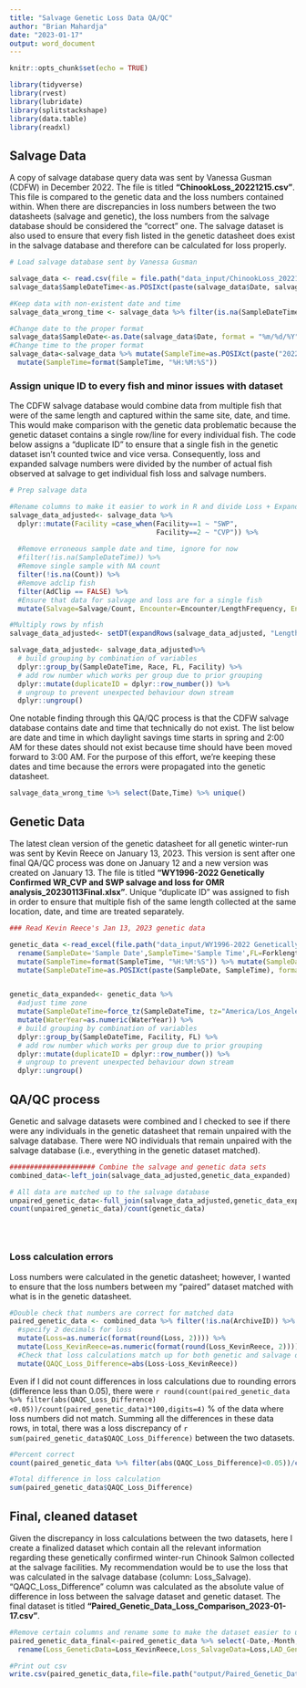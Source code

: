 ```yaml
---
title: "Salvage Genetic Loss Data QA/QC"
author: "Brian Mahardja"
date: "2023-01-17"
output: word_document
---
```


```r
knitr::opts_chunk$set(echo = TRUE)

library(tidyverse)
library(rvest)
library(lubridate)
library(splitstackshape)
library(data.table)
library(readxl)
```

## Salvage Data

A copy of salvage database query data was sent by Vanessa Gusman (CDFW) in December 2022. The file is titled **"ChinookLoss_20221215.csv"**. This file is compared to the genetic data and the loss numbers contained within. When there are discrepancies in loss numbers between the two datasheets (salvage and genetic), the loss numbers from the salvage database should be considered the "correct" one. The salvage dataset is also used to ensure that every fish listed in the genetic datasheet does exist in the salvage database and therefore can be calculated for loss properly.


```r
# Load salvage database sent by Vanessa Gusman

salvage_data <- read.csv(file = file.path("data_input/ChinookLoss_20221215.csv"))
salvage_data$SampleDateTime<-as.POSIXct(paste(salvage_data$Date, salvage_data$Time), format="%m/%d/%Y %H:%M:%S", tz="America/Los_Angeles")

#Keep data with non-existent date and time
salvage_data_wrong_time <- salvage_data %>% filter(is.na(SampleDateTime))

#Change date to the proper format
salvage_data$SampleDate<-as.Date(salvage_data$Date, format = "%m/%d/%Y")
#Change time to the proper format
salvage_data<-salvage_data %>% mutate(SampleTime=as.POSIXct(paste("2022-10-01", Time), format="%Y-%m-%d %H:%M:%S", tz="America/Los_Angeles")) %>%
  mutate(SampleTime=format(SampleTime, "%H:%M:%S"))

```

### Assign unique ID to every fish and minor issues with dataset

The CDFW salvage database would combine data from multiple fish that were of the same length and captured within the same site, date, and time. This would make comparison with the genetic data problematic because the genetic dataset contains a single row/line for every individual fish. The code below assigns a "duplicate ID" to ensure that a single fish in the genetic dataset isn't counted twice and vice versa. Consequently, loss and expanded salvage numbers were divided by the number of actual fish observed at salvage to get individual fish loss and salvage numbers.

```r

# Prep salvage data

#Rename columns to make it easier to work in R and divide Loss + Expanded Salvage by nfish
salvage_data_adjusted<- salvage_data %>% 
  dplyr::mutate(Facility =case_when(Facility==1 ~ "SWP",
                                    Facility==2 ~ "CVP")) %>%
  
  #Remove erroneous sample date and time, ignore for now
  #filter(!is.na(SampleDateTime)) %>%
  #Remove single sample with NA count 
  filter(!is.na(Count)) %>%
  #Remove adclip fish
  filter(AdClip == FALSE) %>%
  #Ensure that data for salvage and loss are for a single fish
  mutate(Salvage=Salvage/Count, Encounter=Encounter/LengthFrequency, Entrain=Entrain/LengthFrequency, Release=Release/LengthFrequency, Loss=Loss/LengthFrequency)

#Multiply rows by nfish
salvage_data_adjusted<- setDT(expandRows(salvage_data_adjusted, "LengthFrequency")) 

salvage_data_adjusted<- salvage_data_adjusted%>%
  # build grouping by combination of variables
  dplyr::group_by(SampleDateTime, Race, FL, Facility) %>%
  # add row number which works per group due to prior grouping
  dplyr::mutate(duplicateID = dplyr::row_number()) %>%
  # ungroup to prevent unexpected behaviour down stream
  dplyr::ungroup() 


```

One notable finding through this QA/QC process is that the CDFW salvage database contains date and time that technically do not exist. The list below are date and time in which daylight savings time starts in spring and 2:00 AM for these dates should not exist because time should have been moved forward to 3:00 AM. For the purpose of this effort, we're keeping these dates and time because the errors were propagated into the genetic datasheet.

```r
salvage_data_wrong_time %>% select(Date,Time) %>% unique()
```

## Genetic Data

The latest clean version of the genetic datasheet for all genetic winter-run was sent by Kevin Reece on January 13, 2023. This version is sent after one final QA/QC process was done on January 12 and a new version was created on January 13. The file is titled **"WY1996-2022 Genetically Confirmed WR_CVP and SWP salvage and loss for OMR analysis_20230113Final.xlsx"**. Unique "duplicate ID" was assigned to fish in order to ensure that multiple fish of the same length collected at the same location, date, and time are treated separately.

```r

### Read Kevin Reece's Jan 13, 2023 genetic data

genetic_data <-read_excel(file.path("data_input/WY1996-2022 Genetically Confirmed WR_CVP and SWP salvage and loss for OMR analysis_20230113Final.xlsx"), sheet = "WY1996-2022 JUVWR Genetic_ID", range = cell_cols("A:K")) %>% 
  rename(SampleDate='Sample Date',SampleTime='Sample Time',FL=Forklength,Facility=Loc,Salvage_KevinReece=Salvage,Loss_KevinReece=Loss,LAD_KevinReece='Model Race',GeneticAssignment=Assignment) %>%
  mutate(SampleTime=format(SampleTime, "%H:%M:%S")) %>% mutate(SampleDate=as.Date(SampleDate)) %>%
  mutate(SampleDateTime=as.POSIXct(paste(SampleDate, SampleTime), format="%Y-%m-%d %H:%M:%S", tz="America/Los_Angeles")) %>% select(-Catch)


genetic_data_expanded<- genetic_data %>%
  #adjust time zone
  mutate(SampleDateTime=force_tz(SampleDateTime, tz="America/Los_Angeles")) %>%
  mutate(WaterYear=as.numeric(WaterYear)) %>%
  # build grouping by combination of variables
  dplyr::group_by(SampleDateTime, Facility, FL) %>%
  # add row number which works per group due to prior grouping
  dplyr::mutate(duplicateID = dplyr::row_number()) %>%
  # ungroup to prevent unexpected behaviour down stream
  dplyr::ungroup()
```

## QA/QC process

Genetic and salvage datasets were combined and I checked to see if there were any individuals in the genetic datasheet that remain unpaired with the salvage database. There were NO individuals that remain unpaired with the salvage database (i.e., everything in the genetic dataset matched).

```r

##################### Combine the salvage and genetic data sets
combined_data<-left_join(salvage_data_adjusted,genetic_data_expanded)

# All data are matched up to the salvage database
unpaired_genetic_data<-full_join(salvage_data_adjusted,genetic_data_expanded) %>% filter(is.na(Salvage))
count(unpaired_genetic_data)/count(genetic_data)


  
```

### Loss calculation errors

Loss numbers were calculated in the genetic datasheet; however, I wanted to ensure that the loss numbers between my "paired" dataset matched with what is in the genetic datasheet.

```r

#Double check that numbers are correct for matched data
paired_genetic_data <- combined_data %>% filter(!is.na(ArchiveID)) %>%
  #specify 2 decimals for loss
  mutate(Loss=as.numeric(format(round(Loss, 2)))) %>%
  mutate(Loss_KevinReece=as.numeric(format(round(Loss_KevinReece, 2)))) %>%
  #Check that loss calculations match up for both genetic and salvage data sets
  mutate(QAQC_Loss_Difference=abs(Loss-Loss_KevinReece))
```

Even if I did not count differences in loss calculations due to rounding errors (difference less than 0.05), there were 
`r round(count(paired_genetic_data %>% filter(abs(QAQC_Loss_Difference)<0.05))/count(paired_genetic_data)*100,digits=4)` % of the data where loss numbers did not match. Summing all the differences in these data rows, in total, there was a loss discrepancy of `r sum(paired_genetic_data$QAQC_Loss_Difference)` between the two datasets.

```r

#Percent correct
count(paired_genetic_data %>% filter(abs(QAQC_Loss_Difference)<0.05))/count(paired_genetic_data)*100

#Total difference in loss calculation
sum(paired_genetic_data$QAQC_Loss_Difference)
```

## Final, cleaned dataset

Given the discrepancy in loss calculations between the two datasets, here I create a finalized dataset which contain all the relevant information regarding these genetically confirmed winter-run Chinook Salmon collected at the salvage facilities. My recommendation would be to use the loss that was calculated in the salvage database (column: Loss_Salvage). "QAQC_Loss_Difference" column was calculated as the absolute value of difference in loss between the salvage dataset and genetic dataset. The final dataset is titled **"Paired_Genetic_Data_Loss_Comparison_2023-01-17.csv"**.

```r

#Remove certain columns and rename some to make the dataset easier to understand and use
paired_genetic_data_final<-paired_genetic_data %>% select(-Date,-Month,-MonthDay,-Time,-Count,-duplicateID) %>%
  rename(Loss_GeneticData=Loss_KevinReece,Loss_SalvageData=Loss,LAD_GeneticData=LAD_KevinReece)

#Print out csv
write.csv(paired_genetic_data,file=file.path("output/Paired_Genetic_Data_Loss_Comparison_2023-01-17.csv"),row.names = F)

```

